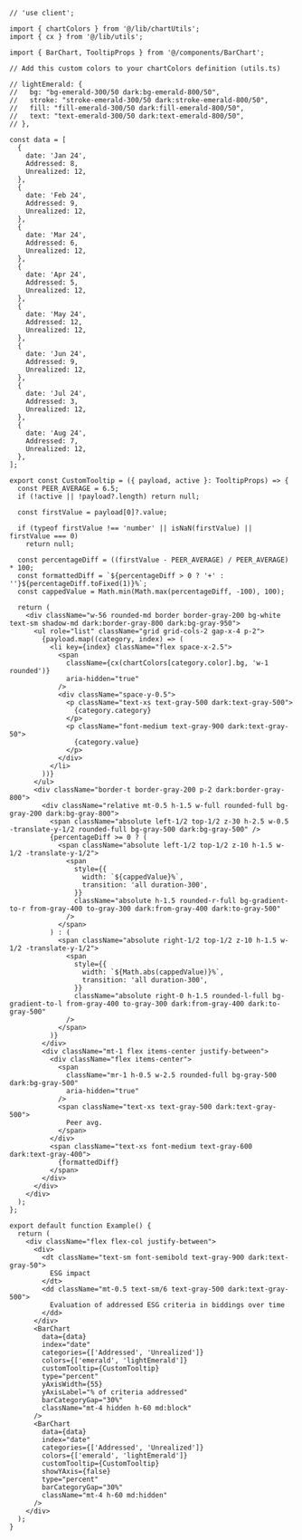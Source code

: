 ````tsx
// 'use client';

import { chartColors } from '@/lib/chartUtils';
import { cx } from '@/lib/utils';

import { BarChart, TooltipProps } from '@/components/BarChart';

// Add this custom colors to your chartColors definition (utils.ts)

// lightEmerald: {
//   bg: "bg-emerald-300/50 dark:bg-emerald-800/50",
//   stroke: "stroke-emerald-300/50 dark:stroke-emerald-800/50",
//   fill: "fill-emerald-300/50 dark:fill-emerald-800/50",
//   text: "text-emerald-300/50 dark:text-emerald-800/50",
// },

const data = [
  {
    date: 'Jan 24',
    Addressed: 8,
    Unrealized: 12,
  },
  {
    date: 'Feb 24',
    Addressed: 9,
    Unrealized: 12,
  },
  {
    date: 'Mar 24',
    Addressed: 6,
    Unrealized: 12,
  },
  {
    date: 'Apr 24',
    Addressed: 5,
    Unrealized: 12,
  },
  {
    date: 'May 24',
    Addressed: 12,
    Unrealized: 12,
  },
  {
    date: 'Jun 24',
    Addressed: 9,
    Unrealized: 12,
  },
  {
    date: 'Jul 24',
    Addressed: 3,
    Unrealized: 12,
  },
  {
    date: 'Aug 24',
    Addressed: 7,
    Unrealized: 12,
  },
];

export const CustomTooltip = ({ payload, active }: TooltipProps) => {
  const PEER_AVERAGE = 6.5;
  if (!active || !payload?.length) return null;

  const firstValue = payload[0]?.value;

  if (typeof firstValue !== 'number' || isNaN(firstValue) || firstValue === 0)
    return null;

  const percentageDiff = ((firstValue - PEER_AVERAGE) / PEER_AVERAGE) * 100;
  const formattedDiff = `${percentageDiff > 0 ? '+' : ''}${percentageDiff.toFixed(1)}%`;
  const cappedValue = Math.min(Math.max(percentageDiff, -100), 100);

  return (
    <div className="w-56 rounded-md border border-gray-200 bg-white text-sm shadow-md dark:border-gray-800 dark:bg-gray-950">
      <ul role="list" className="grid grid-cols-2 gap-x-4 p-2">
        {payload.map((category, index) => (
          <li key={index} className="flex space-x-2.5">
            <span
              className={cx(chartColors[category.color].bg, 'w-1 rounded')}
              aria-hidden="true"
            />
            <div className="space-y-0.5">
              <p className="text-xs text-gray-500 dark:text-gray-500">
                {category.category}
              </p>
              <p className="font-medium text-gray-900 dark:text-gray-50">
                {category.value}
              </p>
            </div>
          </li>
        ))}
      </ul>
      <div className="border-t border-gray-200 p-2 dark:border-gray-800">
        <div className="relative mt-0.5 h-1.5 w-full rounded-full bg-gray-200 dark:bg-gray-800">
          <span className="absolute left-1/2 top-1/2 z-30 h-2.5 w-0.5 -translate-y-1/2 rounded-full bg-gray-500 dark:bg-gray-500" />
          {percentageDiff >= 0 ? (
            <span className="absolute left-1/2 top-1/2 z-10 h-1.5 w-1/2 -translate-y-1/2">
              <span
                style={{
                  width: `${cappedValue}%`,
                  transition: 'all duration-300',
                }}
                className="absolute h-1.5 rounded-r-full bg-gradient-to-r from-gray-400 to-gray-300 dark:from-gray-400 dark:to-gray-500"
              />
            </span>
          ) : (
            <span className="absolute right-1/2 top-1/2 z-10 h-1.5 w-1/2 -translate-y-1/2">
              <span
                style={{
                  width: `${Math.abs(cappedValue)}%`,
                  transition: 'all duration-300',
                }}
                className="absolute right-0 h-1.5 rounded-l-full bg-gradient-to-l from-gray-400 to-gray-300 dark:from-gray-400 dark:to-gray-500"
              />
            </span>
          )}
        </div>
        <div className="mt-1 flex items-center justify-between">
          <div className="flex items-center">
            <span
              className="mr-1 h-0.5 w-2.5 rounded-full bg-gray-500 dark:bg-gray-500"
              aria-hidden="true"
            />
            <span className="text-xs text-gray-500 dark:text-gray-500">
              Peer avg.
            </span>
          </div>
          <span className="text-xs font-medium text-gray-600 dark:text-gray-400">
            {formattedDiff}
          </span>
        </div>
      </div>
    </div>
  );
};

export default function Example() {
  return (
    <div className="flex flex-col justify-between">
      <div>
        <dt className="text-sm font-semibold text-gray-900 dark:text-gray-50">
          ESG impact
        </dt>
        <dd className="mt-0.5 text-sm/6 text-gray-500 dark:text-gray-500">
          Evaluation of addressed ESG criteria in biddings over time
        </dd>
      </div>
      <BarChart
        data={data}
        index="date"
        categories={['Addressed', 'Unrealized']}
        colors={['emerald', 'lightEmerald']}
        customTooltip={CustomTooltip}
        type="percent"
        yAxisWidth={55}
        yAxisLabel="% of criteria addressed"
        barCategoryGap="30%"
        className="mt-4 hidden h-60 md:block"
      />
      <BarChart
        data={data}
        index="date"
        categories={['Addressed', 'Unrealized']}
        colors={['emerald', 'lightEmerald']}
        customTooltip={CustomTooltip}
        showYAxis={false}
        type="percent"
        barCategoryGap="30%"
        className="mt-4 h-60 md:hidden"
      />
    </div>
  );
}

````